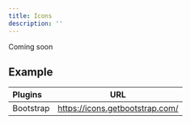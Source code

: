 ```yaml
---
title: Icons
description: ''
---
```


Coming soon

## Example

| Plugins     | URL                             |
| :---------- | :-----------------------------: |
| Bootstrap   | https://icons.getbootstrap.com/ |
